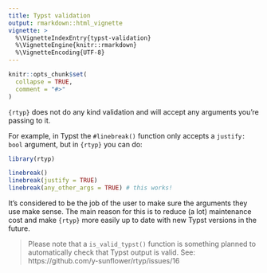 ```yaml
---
title: Typst validation
output: rmarkdown::html_vignette
vignette: >
  %\VignetteIndexEntry{typst-validation}
  %\VignetteEngine{knitr::rmarkdown}
  %\VignetteEncoding{UTF-8}
---
```


```r
knitr::opts_chunk$set(
  collapse = TRUE,
  comment = "#>"
)
```



`{rtyp}` does not do any kind validation and will accept any arguments you're passing to it.

For example, in Typst the `#linebreak()` function only accepts a `justify: bool` argument, but in `{rtyp}` you can do:

```r
library(rtyp)

linebreak()
linebreak(justify = TRUE)
linebreak(any_other_args = TRUE) # this works!
```

It's considered to be the job of the user to make sure the arguments they use make sense. The main reason for this is to reduce (a lot) maintenance cost and make `{rtyp}` more easily up to date with new Typst versions in the future.

> Please note that a `is_valid_typst()` function is something planned to automatically check that Typst output is valid. See: https://github.com/y-sunflower/rtyp/issues/16